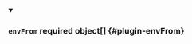 
<details className="config-field" data-expandable="false" open>
<summary>

### `envFrom` <span className="config-field-required" data-required="false">required</span> <span className="config-field-type">object[]</span> <span className="config-field-default"></span> <span className="config-field-enum"></span> {#plugin-envFrom}



</summary>



</details>
